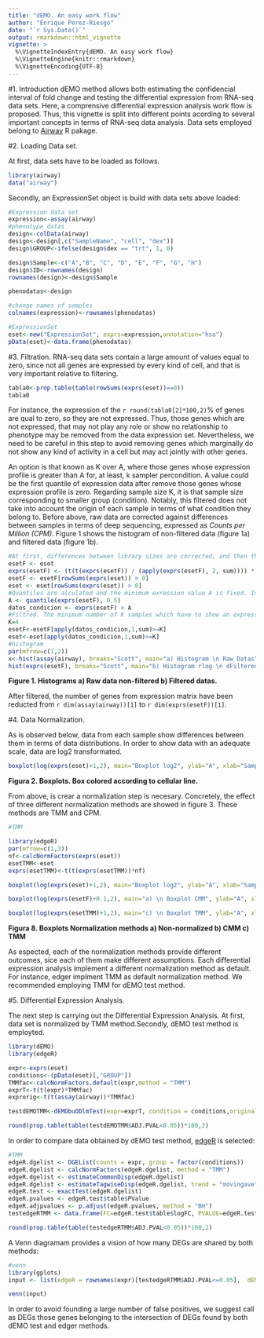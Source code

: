 ```yaml
---
title: "dEMO. An easy work flow"
author: "Enrique Perez-Riesgo"
date: "`r Sys.Date()`"
output: rmarkdown::html_vignette
vignette: >
  %\VignetteIndexEntry{dEMO. An easy work flow}
  %\VignetteEngine{knitr::rmarkdown}
  %\VignetteEncoding{UTF-8}
---
```

#1. Introduction
dEMO method allows both estimating the confidencial interval of fold change and testing the differential expression from RNA-seq data sets.
Here, a comprensive differential expression analysis work flow is proposed. Thus, this vignette is split into different points acording to several important concepts in terms of RNA-seq data analysis. Data sets employed belong to [Airway](http://www.ncbi.nlm.nih.gov/pubmed/24926665) R pakage. 

#2. Loading Data set.

At first, data sets have to be loaded as follows. 

```r
library(airway)
data("airway")
```

Secondly, an ExpressionSet object is build with data sets above loaded:

```r
#Expression data set
expression<-assay(airway)
#phenotype datas
design<-colData(airway)
design<-design[,c("SampleName", "cell", "dex")]
design$GROUP<-ifelse(design$dex == "trt", 1, 0)

design$Sample<-c("A","B", "C", "D", "E", "F", "G", "H")
design$ID<-rownames(design)
rownames(design)<-design$Sample

phenodatas<-design

#change names of samples
colnames(expression)<-rownames(phenodatas)

#ExpressionSet
eset<-new("ExpressionSet", exprs=expression,annotation="hsa")
pData(eset)<-data.frame(phenodatas)

```

#3. Filtration.
RNA-seq data sets contain a large amount of values equal to zero, since not all genes are expressed by every kind of cell, and that is very important relative to filtering. 

```r
tabla0<-prop.table(table(rowSums(exprs(eset))==0))
tabla0
```

For instance, the expression of the `r round(tabla0[2]*100,2)`% of genes are qual to zero, so they are not expressed. Thus, those genes which are not expressed, that may not play any role or show no relationship to phenotype may be removed from the data expression set. Nevertheless, we need to be careful in this step to avoid removing genes which marginally do not show any kind of activity in a cell but may act jointly with other genes.

An option is that known as K over A, where those genes whose expression profile is greater than A for, at least, k sampler percondition. A value could be the first quantile of expression data after remove those genes whose expression profile is zero. Regarding sample size K, it is that sample size corresponding to smaller group (condition). Notably, this filtered does not take into account the origin of each sample in terms of what condition they belong to. Before above, raw data are corrected against differences between samples in terms of deep sequencing, expressed as *Counts per Million (CPM)*. Figure 1 shows the histogram of non-filtered data (figure 1a) and filtered data (figure 1b). 

```r
#At first, differences between library sizes are corrected, and then those genes whise expression profile is zero are removed. Two ExpressionSets are filtered, where the first one stores the raw data (eset) and the second one stores the corrected data (esetF) 
esetF <- eset
exprs(esetF) <- (t(t(exprs(esetF)) / (apply(exprs(esetF), 2, sum)))) * 10 ^ 6
esetF <- esetF[rowSums(exprs(eset)) > 0]
eset <- eset[rowSums(exprs(eset)) > 0]
#Quantiles are alculated and the minimum exression value A is fixed. In this case, the first quantile is selected as A value. 
A <- quantile(exprs(esetF), 0.5)
datos_condicion <- exprs(esetF) > A
#Filtred. The minimum number of K samples which have to show an expression greater or equal to A. K is the number of individuals of the smaller group tested.  
K=4
esetF<-esetF[apply(datos_condicion,1,sum)>=K]
eset<-eset[apply(datos_condicion,1,sum)>=K]
#histogram
par(mfrow=c(1,2))
x<-hist(assay(airway), breaks="Scott", main="a) Histogram \n Raw Datas", xlab = "counts")
hist(exprs(esetF), breaks="Scott", main="b) Histogram rlog \n dFiltered Datas",xlab = "counts)", ylim=c(0,max(x$mids)[1]))

```
**Figure 1. Histograms a) Raw data non-filtered b) Filtered datas.**

After filtered, the number of genes from expression matrix have been reducted from  `r dim(assay(airway))[1]` to `r dim(exprs(esetF))[1]`.

#4. Data Normalization.

As is observed below, data from each sample show differences between them in terms of data distributions. In order to show data with an adequate scale, data are log2 transformated.


```r

boxplot(log(exprs(eset)+1,2), main="Boxplot log2", ylab="A", xlab="Sample",names=as.character(pData(eset)$Sample), col=as.numeric(pData(eset)$cell)) 

```

**Figura 2. Boxplots. Box colored according to cellular line.**

From above, is crear a normalization step is necesary. Concretely, the effect of three different normalization methods are showed in figure 3. These methods are TMM and CPM.


```r
#TMM 

library(edgeR)
par(mfrow=c(1,3))
nf<-calcNormFactors(exprs(eset))
esetTMM<-eset
exprs(esetTMM)<-t(t(exprs(esetTMM))*nf)

boxplot(log(exprs(eset)+1,2), main="Boxplot log2", ylab="A", xlab="Sample",names=as.character(pData(eset)$Sample), col=as.numeric(pData(eset)$cell)) 

boxplot(log(exprs(esetF)+0.1,2), main="a) \n Boxplot CMM", ylab="A", xlab="Sample",names=as.character(pData(eset)$Sample), col=as.numeric(pData(eset)$cell)) 

boxplot(log(exprs(esetTMM)+1,2), main="c) \n Boxplot TMM", ylab="A", xlab="Sample",names=as.character(pData(eset)$Sample), col=as.numeric(pData(eset)$cell)) 
```

**Figura 8. Boxplots Normalization methods a) Non-normalized b) CMM c) TMM**

As espected, each of the normalization methods provide different outcomes, sice each of them make different assumptions. Each differential expression analysis implement a different normalization method as default. For instance, edger implment TMM as default normalization method. We recommended employing TMM for dEMO test method.

#5. Differential Expression Analysis.

The next step is carrying out the Differential Expression Analysis. At first, data set is normalized by TMM method.Secondly, dEMO test method is employted.

```r
library(dEMO)
library(edgeR)

expr<-exprs(eset)
conditions<-(pData(eset)[,"GROUP"])
TMMfac<-calcNormFactors.default(expr,method = "TMM")
exprT<-t(t(expr)*TMMfac)
exprorig<-t(t(assay(airway))*TMMfac)

testdEMOTMM<-dEMObuODlmTest(expr=exprT, condition = conditions,original = exprorig)

round(prop.table(table(testdEMOTMM$ADJ.PVAL<0.05))*100,2)
```

In order to compare data obtained by dEMO test method, [edgeR](https://bioconductor.org/packages/release/bioc/html/edgeR.html) is selected:

```r
#TMM
edgeR.dgelist <- DGEList(counts = expr, group = factor(conditions))
edgeR.dgelist <- calcNormFactors(edgeR.dgelist, method = "TMM")
edgeR.dgelist <- estimateCommonDisp(edgeR.dgelist)
edgeR.dgelist <- estimateTagwiseDisp(edgeR.dgelist, trend = "movingave")
edgeR.test <- exactTest(edgeR.dgelist)
edgeR.pvalues <- edgeR.test$table$PValue
edgeR.adjpvalues <- p.adjust(edgeR.pvalues, method = "BH")
testedgeRTMM <- data.frame(FC=edgeR.test$table$logFC, PVALUE=edgeR.test$table$PValue, ADJ.PVAL=edgeR.adjpvalues)

round(prop.table(table(testedgeRTMM$ADJ.PVAL<0.05))*100,2)
```

A Venn diagramam provides a vision of how many DEGs are shared by both methods:

```r
#venn
library(gplots)
input <- list(edgeR = rownames(expr)[testedgeRTMM$ADJ.PVAL<=0.05],  dEMO=rownames(exprT)[testdEMOTMM$ADJ.PVAL<=0.05])

venn(input)
```

In order to avoid founding a large number of false positives, we suggest call as DEGs those genes belonging to the intersection of DEGs found by both dEMO test and edger methods. 
